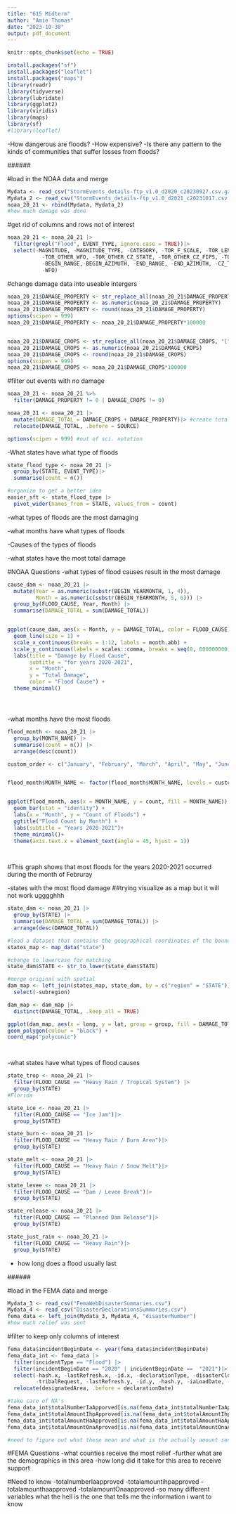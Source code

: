```yaml
---
title: "615 Midterm"
author: "Amie Thomas"
date: "2023-10-30"
output: pdf_document
---
```


```r
knitr::opts_chunk$set(echo = TRUE)

install.packages("sf")
install.packages("leaflet")
install.packages("maps")
library(readr)
library(tidyverse)
library(lubridate)
library(ggplot2)
library(viridis)
library(maps)
library(sf)
#library(leaflet)
```

-How dangerous are floods? 
-How expensive? 
-Is there any pattern to the kinds of communities that suffer losses from floods?

###<NOAA>###


#load in the NOAA data and merge
```r
Mydata <- read_csv("StormEvents_details-ftp_v1.0_d2020_c20230927.csv.gz")
Mydata_2 <- read_csv("StormEvents_details-ftp_v1.0_d2021_c20231017.csv.gz")
noaa_20_21 <- rbind(Mydata, Mydata_2)
#how much damage was done
```

#get rid of columns and rows not of interest
```r
noaa_20_21 <- noaa_20_21 |>
  filter(grepl("Flood", EVENT_TYPE, ignore.case = TRUE))|>
  select(-MAGNITUDE, -MAGNITUDE_TYPE, -CATEGORY, -TOR_F_SCALE, -TOR_LENGTH, -TOR_WIDTH, 
           -TOR_OTHER_WFO, -TOR_OTHER_CZ_STATE, -TOR_OTHER_CZ_FIPS, -TOR_OTHER_CZ_NAME,
           -BEGIN_RANGE,-BEGIN_AZIMUTH, -END_RANGE, -END_AZIMUTH, -CZ_TIMEZONE, -DATA_SOURCE,
           -WFO)
```

#change damage data into useable intergers
```r
noaa_20_21$DAMAGE_PROPERTY <- str_replace_all(noaa_20_21$DAMAGE_PROPERTY, "[^0-9.]", "")
noaa_20_21$DAMAGE_PROPERTY <- as.numeric(noaa_20_21$DAMAGE_PROPERTY)
noaa_20_21$DAMAGE_PROPERTY <- round(noaa_20_21$DAMAGE_PROPERTY)
options(scipen = 999)
noaa_20_21$DAMAGE_PROPERTY <- noaa_20_21$DAMAGE_PROPERTY*100000


noaa_20_21$DAMAGE_CROPS <- str_replace_all(noaa_20_21$DAMAGE_CROPS, "[^0-9.]", "")
noaa_20_21$DAMAGE_CROPS <- as.numeric(noaa_20_21$DAMAGE_CROPS)
noaa_20_21$DAMAGE_CROPS <- round(noaa_20_21$DAMAGE_CROPS)
options(scipen = 999)
noaa_20_21$DAMAGE_CROPS <- noaa_20_21$DAMAGE_CROPS*100000

```

#filter out events with no damage
```r
noaa_20_21 <- noaa_20_21 %>%
  filter(DAMAGE_PROPERTY != 0 | DAMAGE_CROPS != 0)

noaa_20_21 <- noaa_20_21 |>
  mutate(DAMAGE_TOTAL = DAMAGE_CROPS + DAMAGE_PROPERTY)|> #create total damage column
  relocate(DAMAGE_TOTAL, .before = SOURCE)

options(scipen = 999) #out of sci. notation
```

-What states have what type of floods
```r
state_flood_type <- noaa_20_21 |>
  group_by(STATE, EVENT_TYPE)|>
  summarise(count = n())

#organize to get a better idea 
easier_sft <- state_flood_type |>
  pivot_wider(names_from = STATE, values_from = count)


```

-what types of floods are the most damaging 

-what months have what types of floods

-Causes of the types of floods

-what states have the most total damage


#NOAA Questions
-what types of flood causes result in the most damage
```r

cause_dam <- noaa_20_21 |>
  mutate(Year = as.numeric(substr(BEGIN_YEARMONTH, 1, 4)),  
         Month = as.numeric(substr(BEGIN_YEARMONTH, 5, 6))) |> 
  group_by(FLOOD_CAUSE, Year, Month) |> 
  summarise(DAMAGE_TOTAL = sum(DAMAGE_TOTAL))


ggplot(cause_dam, aes(x = Month, y = DAMAGE_TOTAL, color = FLOOD_CAUSE)) +
  geom_line(size = 1) +
  scale_x_continuous(breaks = 1:12, labels = month.abb) +
  scale_y_continuous(labels = scales::comma, breaks = seq(0, 600000000, by = 100000000)) +
  labs(title = "Damage by Flood Cause",
       subtitle = "for years 2020-2021",
       x = "Month", 
       y = "Total Damage", 
       color = "Flood Cause") +
  theme_minimal()



```

#
-what months have the most floods
```r
flood_month <- noaa_20_21 |>
  group_by(MONTH_NAME) |>
  summarise(count = n()) |>
  arrange(desc(count))

custom_order <- c("January", "February", "March", "April", "May", "June", "July", "August", "September", "October", "November", "December")


flood_month$MONTH_NAME <- factor(flood_month$MONTH_NAME, levels = custom_order)


ggplot(flood_month, aes(x = MONTH_NAME, y = count, fill = MONTH_NAME)) +
  geom_bar(stat = "identity") +
  labs(x = "Month", y = "Count of Floods") +
  ggtitle("Flood Count by Month") +
  labs(subtitle = "Years 2020-2021")+
  theme_minimal()+
  theme(axis.text.x = element_text(angle = 45, hjust = 1))

  
```
#This graph shows that most floods for the years 2020-2021 occurred during the month of Februray


-states with the most flood damage ##trying visualize as a map but it will not work ugggghhh
```r
state_dam <- noaa_20_21 |>
  group_by(STATE) |>
  summarise(DAMAGE_TOTAL = sum(DAMAGE_TOTAL)) |>
  arrange(desc(DAMAGE_TOTAL))

#load a dataset that contains the geographical coordinates of the boundaries of U.S. states.
states_map <- map_data("state")

#change to lowercase for matching
state_dam$STATE <- str_to_lower(state_dam$STATE)

#merge original with spatial 
dam_map <- left_join(states_map, state_dam, by = c("region" = "STATE"))|>
  select(-subregion)

dam_map <- dam_map |>
  distinct(DAMAGE_TOTAL, .keep_all = TRUE)

ggplot(dam_map, aes(x = long, y = lat, group = group, fill = DAMAGE_TOTAL)) +
geom_polygon(colour = "black") +
coord_map("polyconic")




```


-what states have what types of flood causes
```r

state_trop <- noaa_20_21 |>
  filter(FLOOD_CAUSE == "Heavy Rain / Tropical System") |>
  group_by(STATE)
#Florida

state_ice <- noaa_20_21 |>
  filter(FLOOD_CAUSE == "Ice Jam")|>
  group_by(STATE)

state_burn <- noaa_20_21 |>
  filter(FLOOD_CAUSE == "Heavy Rain / Burn Area")|>
  group_by(STATE)

state_melt <- noaa_20_21 |>
  filter(FLOOD_CAUSE == "Heavy Rain / Snow Melt")|>
  group_by(STATE)

state_levee <- noaa_20_21 |>
  filter(FLOOD_CAUSE == "Dam / Levee Break")|>
  group_by(STATE)

state_release <- noaa_20_21 |>
  filter(FLOOD_CAUSE == "Planned Dam Release")|>
  group_by(STATE)

state_just_rain <- noaa_20_21 |>
  filter(FLOOD_CAUSE == "Heavy Rain")|>
  group_by(STATE)
```



- how long does a flood usually last









###<FEMA>###

#load in the FEMA data and merge
```r
Mydata_3 <- read_csv("FemaWebDisasterSummaries.csv")
Mydata_4 <- read_csv("DisasterDeclarationsSummaries.csv")
fema_data <- left_join(Mydata_3, Mydata_4, "disasterNumber")
#how much relief was sent
```

#filter to keep only columns of interest
```r
fema_data$incidentBeginDate <- year(fema_data$incidentBeginDate)
fema_data_int <- fema_data |> 
  filter(incidentType == "Flood") |>
  filter(incidentBeginDate == "2020" | incidentBeginDate ==  "2021")|>
  select(-hash.x, -lastRefresh.x, -id.x, -declarationType, -disasterCloseoutDate, 
         -tribalRequest, -lastRefresh.y, -id.y, -hash.y, -iaLoadDate, -lastIAFilingDate, -ihProgramDeclared, -iaProgramDeclared, -paProgramDeclared, -hmProgramDeclared)|>
  relocate(designatedArea, .before = declarationDate)

#take care of NA's
fema_data_int$totalNumberIaApporved[is.na(fema_data_int$totalNumberIaApproved)] <- 0
fema_data_int$totalAmountIhpApproved[is.na(fema_data_int$totalAmountIhpApproved)] <- 0
fema_data_int$totalAmountHaApproved[is.na(fema_data_int$totalAmountHaApproved)] <- 0
fema_data_int$totalAmountOnaAproved[is.na(fema_data_int$totalAmountOnaAproved)] <- 0

#need to figure out what these mean and what is the actually amount sent as relief to help people in these areas
```

#FEMA Questions
-what counties receive the most relief
-further what are the demographics in this area 
-how long did it take for this area to receive support

#Need to know 
-totalnumberIaapproved
-totalamountihpapproved
-totalamounthaapproved
-totalamountOnaapproved
-so many different variables what the hell is the one that tells me the information i want to know
